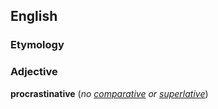 ==English==
===Etymology===
<!--can we have a proper etym here: Related to ''[[procrastination]]''-->

===Adjective===
'''procrastinative''' (''no [[comparative]] or [[superlative]]'')

<!--what does this mean, if anything?-->
